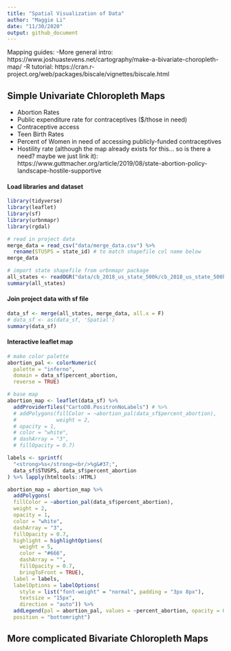 ```yaml
---
title: "Spatial Visualization of Data"
author: "Maggie Li"
date: "11/30/2020"
output: github_document
---
```


Mapping guides: 
  -More general intro: https://www.joshuastevens.net/cartography/make-a-bivariate-choropleth-map/ 
  -R tutorial: https://cran.r-project.org/web/packages/biscale/vignettes/biscale.html

## Simple Univariate Chloropleth Maps
* Abortion Rates
* Public expenditure rate for contraceptives ($/those in need)
* Contraceptive access
* Teen Birth Rates
* Percent of Women in need of accessing publicly-funded contraceptives
* Hostility rate (although the map already exists for this... so is there a need? maybe we just link it): https://www.guttmacher.org/article/2019/08/state-abortion-policy-landscape-hostile-supportive

#### Load libraries and dataset

```r
library(tidyverse)
library(leaflet)
library(sf)
library(urbnmapr)
library(rgdal)

# read in project data
merge_data = read_csv("data/merge_data.csv") %>% 
  rename(STUSPS = state_id) # to match shapefile col name below
merge_data

# import state shapefile from urbnmapr package
all_states <- readOGR("data/cb_2018_us_state_500k/cb_2018_us_state_500k.shp")
summary(all_states)
```

#### Join project data with sf file
```r
data_sf <- merge(all_states, merge_data, all.x = F) 
# data_sf <- as(data_sf, 'Spatial')
summary(data_sf)
```

#### Interactive leaflet map

```r
# make color palette
abortion_pal <- colorNumeric(
  palette = "inferno",
  domain = data_sf$percent_abortion,
  reverse = TRUE)

# base map
abortion_map <- leaflet(data_sf) %>%
  addProviderTiles("CartoDB.PositronNoLabels") # %>%
  # addPolygons(fillColor = ~abortion_pal(data_sf$percent_abortion),
  #             weight = 2,
  # opacity = 1,
  # color = "white",
  # dashArray = "3",
  # fillOpacity = 0.7) 

labels <- sprintf(
  "<strong>%s</strong><br/>%g&#37;",
  data_sf$STUSPS, data_sf$percent_abortion
) %>% lapply(htmltools::HTML)

abortion_map = abortion_map %>% 
  addPolygons(
  fillColor = ~abortion_pal(data_sf$percent_abortion),
  weight = 2,
  opacity = 1,
  color = "white",
  dashArray = "3",
  fillOpacity = 0.7,
  highlight = highlightOptions(
    weight = 5,
    color = "#666",
    dashArray = "",
    fillOpacity = 0.7,
    bringToFront = TRUE),
  label = labels,
  labelOptions = labelOptions(
    style = list("font-weight" = "normal", padding = "3px 8px"),
    textsize = "15px",
    direction = "auto")) %>% 
  addLegend(pal = abortion_pal, values = ~percent_abortion, opacity = 0.7, title = 'Abortion Rates (%) by State',
  position = "bottomright")
```



## More complicated Bivariate Chloropleth Maps
```r

```

